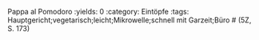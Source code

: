 Pappa al Pomodoro
:yields: 0
:category: Eintöpfe
:tags: Hauptgericht;vegetarisch;leicht;Mikrowelle;schnell mit Garzeit;Büro
# (5Z, S. 173)
